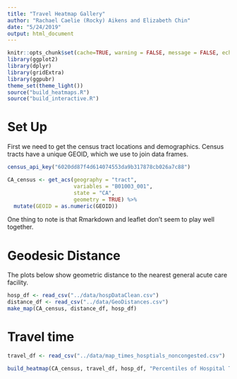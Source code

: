 ```yaml
---
title: "Travel Heatmap Gallery"
author: "Rachael Caelie (Rocky) Aikens and Elizabeth Chin"
date: "5/24/2019"
output: html_document
---
```


```r
knitr::opts_chunk$set(cache=TRUE, warning = FALSE, message = FALSE, echo = FALSE, fig.align = "center", fig.height = 4)
library(ggplot2)
library(dplyr)
library(gridExtra)
library(ggpubr)
theme_set(theme_light())
source("build_heatmaps.R")
source("build_interactive.R")
```

# Set Up

First we need to get the census tract locations and demographics.  Census tracts have a unique GEOID, which we use to join data frames.

```r
census_api_key("6020dd87f4d614074553da9b317878cb026a7c88")

CA_census <- get_acs(geography = "tract", 
                     variables = "B01003_001", 
                     state = "CA",
                     geometry = TRUE) %>%
  mutate(GEOID = as.numeric(GEOID))
```

One thing to note is that Rmarkdown and leaflet don't seem to play well together.

# Geodesic Distance

The plots below show geometric distance to the nearest general acute care facility.

```r
hosp_df <- read_csv("../data/hospDataClean.csv")
distance_df <- read_csv("../data/GeoDistances.csv")
make_map(CA_census, distance_df, hosp_df)
```

# Travel time

```r
travel_df <- read_csv("../data/map_times_hosptials_noncongested.csv")

build_heatmap(CA_census, travel_df, hosp_df, "Percentiles of Hospital Travel Time", "travel_change_hospital_noncongested.csv")
```

